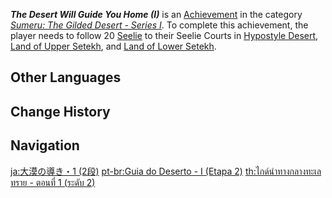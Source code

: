{{Achievement Infobox
|title        = The Desert Will Guide You Home (I)
|id           = 80183
|order id     = 185
|category     = Sumeru: The Gilded Desert - Series I
|description  = Follow 20 [[Seelie]] to their Seelie Courts in [[Hypostyle Desert]], [[Land of Upper Setekh]], and [[Land of Lower Setekh]].
|requirements = 
|primogems    = 10
|tracking     = Tracks the amount of Seelie found.
|topic        = Seelie
|hidden       = 
|tier         = 2
|tiers_total  = 3
|set          = The Desert Will Guide You Home (I)
}}
'''''The Desert Will Guide You Home (I)''''' is an [[Achievement]] in the category ''[[Sumeru: The Gilded Desert - Series I]]''. To complete this achievement, the player needs to follow 20 [[Seelie]] to their Seelie Courts in [[Hypostyle Desert]], [[Land of Upper Setekh]], and [[Land of Lower Setekh]].
<!--
==Gameplay Notes==

==Trivia==

==Video Guides==
{{EVT
|video1   = 
|caption1 = 
}}
-->
==Other Languages==
{{Other Languages|Transclude=The Desert Will Guide You Home (I)}}

==Change History==
{{Change History|3.1}}
<!--
==References==
{{Reflist}}
-->
==Navigation==
{{Achievement Navbox}}

[[ja:大漠の導き・1 (2段)]]
[[pt-br:Guia do Deserto - I (Etapa 2)]]
[[th:ไกด์นำทางกลางทะเลทราย - ตอนที่ 1 (ระดับ 2)]]